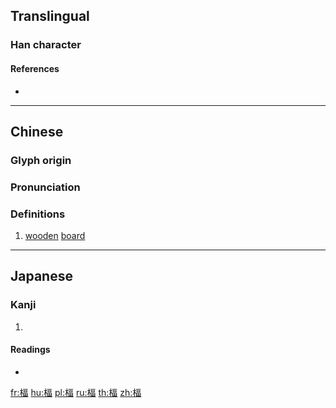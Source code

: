 {{character info/new}}
==Translingual==

===Han character===
{{Han char|rn=75|rad=木|as=09|sn=13|four=41966|canj=DMRW|ids=⿰木畐}}

====References====
* {{Han ref|kx=0538.230|dkj=15105|dj=0926.050|hdz=21245.040|uh=6945|ud=26949|bh=DDD0|bd=56784}}

----

==Chinese==
{{zh-forms}}

===Glyph origin===
{{Han etym}}

===Pronunciation===
{{zh-pron
|m=bī
|c=bik1,fuk1
|mc=y
|oc=y
|ma=
|cat=n
}}

===Definitions===
{{zh-hanzi}}

# [[wooden]] [[board]]

----

==Japanese==

===Kanji===
{{ja-kanji|grade=|rs=木09}}

# {{defn|lang=ja|sort=木09}}

====Readings====
* {{ja-readings|on=[[う]] (u), [[ひき]] (hiki), [[ふく]] (fuku)|kun=}}

[[fr:楅]]
[[hu:楅]]
[[pl:楅]]
[[ru:楅]]
[[th:楅]]
[[zh:楅]]